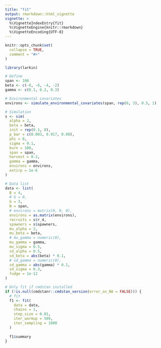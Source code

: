 ```yaml
---
title: "fit"
output: rmarkdown::html_vignette
vignette: >
  %\VignetteIndexEntry{fit}
  %\VignetteEngine{knitr::rmarkdown}
  %\VignetteEncoding{UTF-8}
---
```


```r
knitr::opts_chunk$set(
  collapse = TRUE,
  comment = "#>"
)
```

```r
library(larkin)
```

```r
# Define
span <- 100
beta <- c(-8, -6, -4, -2)
gamma <- c(0.1, 0.2, 0.3)

# Environmental covariates
environs <- simulate_environmental_covariates(span, rep(0, 3), 0.5, 1)

# Simulation
s <- sim(
  alpha = 2,
  beta = beta,
  init = rep(0.1, 8),
  p_bar = c(0.003, 0.917, 0.08),
  phi = 0,
  sigma = 0.1,
  burn = 100,
  span = span,
  harvest = 0.2,
  gamma = gamma,
  environs = environs,
  extirp = 1e-6
)

# Data list
data <- list(
  B = 4,
  # G = 0,
  G = 3,
  N = span,
  # environs = matrix(0, 0, 0),
  environs = as.matrix(environs),
  recruits = s$r_4,
  spawners = s$spawners,
  mu_alpha = 2,
  mu_beta = beta,
  # mu_gamma = numeric(0),
  mu_gamma = gamma,
  mu_sigma = 0.5,
  sd_alpha = 0.5,
  sd_beta = abs(beta) * 0.1,
  # sd_gamma = numeric(0),
  sd_gamma = abs(gamma) * 0.1,
  sd_sigma = 0.3,
  fudge = 1e-12
)

```

```r
# Only fit if cmdstan installed
if (!is.null(cmdstanr::cmdstan_version(error_on_NA = FALSE))) {
  # fit
  f1 <- fit(
    data = data,
    chains = 1,
    step_size = 0.01,
    iter_warmup = 500,
    iter_sampling = 1000
  )
  
  f1$summary
}

```

